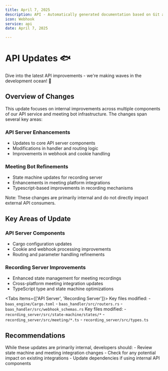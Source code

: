 ```yaml
---
title: April 7, 2025
description: API - Automatically generated documentation based on Git activity.
icon: Webhook
service: api
date: April 7, 2025

---
```


# API Updates 🐟

<Callout type="info">
  Dive into the latest API improvements - we're making waves in the development ocean! 🌊
</Callout>

## Overview of Changes

This update focuses on internal improvements across multiple components of our API service and meeting bot infrastructure. The changes span several key areas:

### API Server Enhancements
- Updates to core API server components
- Modifications in handler and routing logic
- Improvements in webhook and cookie handling

### Meeting Bot Refinements
- State machine updates for recording server
- Enhancements in meeting platform integrations
- Typescript-based improvements in recording mechanisms

<Callout type="warn">
  Note: These changes are primarily internal and do not directly impact external API consumers.
</Callout>

## Key Areas of Update

### API Server Components
- Cargo configuration updates
- Cookie and webhook processing improvements
- Routing and parameter handling refinements

### Recording Server Improvements
- Enhanced state management for meeting recordings
- Cross-platform meeting integration updates
- TypeScript type and state machine optimizations

<Tabs items={['API Server', 'Recording Server']}>
  <Tab value="API Server">
    Key files modified:
    - `baas_engine/Cargo.toml`
    - `baas_handler/src/routers.rs`
    - `baas_handler/src/webhook_schemas.rs`
  </Tab>
  <Tab value="Recording Server">
    Key files modified:
    - `recording_server/src/state-machine/states/*`
    - `recording_server/src/meeting/*.ts`
    - `recording_server/src/types.ts`
  </Tab>
</Tabs>

## Recommendations

<Callout type="info">
  While these updates are primarily internal, developers should:
  - Review state machine and meeting integration changes
  - Check for any potential impact on existing integrations
  - Update dependencies if using internal API components
</Callout>